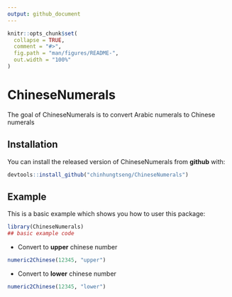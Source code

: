```yaml
---
output: github_document
---
```


<!-- README.md is generated from README.Rmd. Please edit that file -->

```r
knitr::opts_chunk$set(
  collapse = TRUE,
  comment = "#>",
  fig.path = "man/figures/README-",
  out.width = "100%"
)
```

# ChineseNumerals

<!-- badges: start -->
<!-- badges: end -->

The goal of ChineseNumerals is to convert Arabic numerals to Chinese numerals

## Installation

You can install the released version of ChineseNumerals from **github** with:

``` r
devtools::install_github("chinhungtseng/ChineseNumerals")
```

## Example

This is a basic example which shows you how to user this package:

```r
library(ChineseNumerals)
## basic example code
```

- Convert to **upper** chinese number  

```r
numeric2Chinese(12345, "upper")
```

- Convert to **lower** chinese number  

```r
numeric2Chinese(12345, "lower")
```

